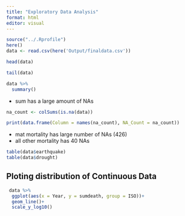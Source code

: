 ```yaml
---
title: "Exploratory Data Analysis"
format: html
editor: visual
---
```


```r
source("../.Rprofile")
here()
data <- read.csv(here('Output/finaldata.csv'))

head(data)
```

```r
tail(data)

```

```r
data %>%
  summary()
```

-   sum has a large amount of NAs


```r
na_count <- colSums(is.na(data))

print(data.frame(Column = names(na_count), NA_Count = na_count))

```

- mat mortality has large number of NAs (426)
- all other mortality has 40 NAs

```r
table(data$earthquake)
table(data$drought)
```

## Ploting distribution of Continuous Data 

```r
 data %>%
  ggplot(aes(x = Year, y = sumdeath, group = ISO))+
  geom_line()+
  scale_y_log10()
```




